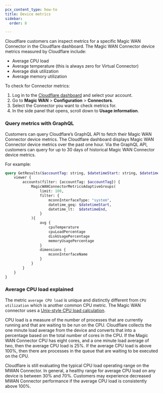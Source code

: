 ```yaml
---
pcx_content_type: how-to
title: Device metrics
sidebar:
  order: 8

---
```


Cloudflare customers can inspect metrics for a specific Magic WAN Connector in the Cloudflare dashboard. The Magic WAN Connector device metrics measured by Cloudflare include:

* Average CPU load
* Average temperature (this is always zero for Virtual Connector)
* Average disk utilization
* Average memory utilization

To check for Connector metrics:

1. Log in to the [Cloudflare dashboard](https://dash.cloudflare.com/) and select your account.
2. Go to **Magic WAN** > **Configuration** > **Connectors**.
3. Select the Connector you want to check metrics for.
4. In the side panel that opens, scroll down to **​​Usage information**.

### Query metrics with GraphQL

Customers can query Cloudflare’s GraphQL API to fetch their Magic WAN Connector device metrics. The Cloudflare dashboard displays Magic WAN Connector device metrics over the past one hour. Via the GraphQL API, customers can query for up to 30 days of historical Magic WAN Connector device metrics.

For example:

```graphql
query GetResults($accountTag: string, $datetimeStart: string, $datetimeEnd: string) {
    viewer {
        accounts(filter: {accountTag: $accountTag}) {
            MagicWANConnectorMetricsAdaptiveGroups(
                limit: 100,
                filter: {
                    mconnInterfaceType: "system",
                    datetime_geq: $datetimeStart,
                    datetime_lt:  $datetimeEnd,
                }
            ){
                avg {
                    cpuTemperature
                    cpuLoadPercentage
                    diskUsagePercentage
                    memoryUsagePercentage
                }
                dimensions {
                    mconnInterfaceName
                }
            }
        }
    }
}
```

### Average CPU load explained

The metric `average CPU load` is unique and distinctly different from `CPU utilization` which is another common CPU metric. The Magic WAN connector uses a [Unix-style CPU load calculation](https://en.wikipedia.org/wiki/Load_\(computing\)).

CPU load is a measure of the number of processes that are currently running and that are waiting to be run on the CPU. Cloudflare collects the one minute load average from the device and converts that into a percentage based on the total number of cores in the CPU. If the Magic WAN Connector CPU has eight cores, and a one minute load average of two, then the average CPU load is 25%. If the average CPU load is above 100%, then there are processes in the queue that are waiting to be executed on the CPU.

Cloudflare is still evaluating the typical CPU load operating range on the MWAN Connector. In general, a healthy range for average CPU load on any device is between 30% and 70%. Customers may experience decreased MWAN Connector performance if the average CPU load is consistently above 100%.
